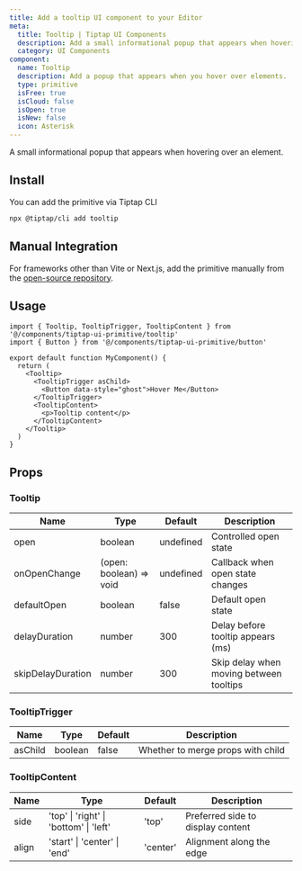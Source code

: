 ```yaml
---
title: Add a tooltip UI component to your Editor
meta:
  title: Tooltip | Tiptap UI Components
  description: Add a small informational popup that appears when hovering over an element. More in the docs!
  category: UI Components
component:
  name: Tooltip
  description: Add a popup that appears when you hover over elements.
  type: primitive
  isFree: true
  isCloud: false
  isOpen: true
  isNew: false
  icon: Asterisk
---
```



A small informational popup that appears when hovering over an element.

<CodeDemo
  isScrollable
  isSmall
  src="https://template.tiptap.dev/preview/tiptap-ui-primitive/tooltip"
/>

## Install

You can add the primitive via Tiptap CLI

```bash
npx @tiptap/cli add tooltip
```

## Manual Integration

For frameworks other than Vite or Next.js, add the primitive manually from the [open-source repository](https://github.com/ueberdosis/tiptap-ui-components/tree/main/apps/web/src/components/tiptap-ui-primitive/tooltip).

## Usage

```tsx
import { Tooltip, TooltipTrigger, TooltipContent } from '@/components/tiptap-ui-primitive/tooltip'
import { Button } from '@/components/tiptap-ui-primitive/button'

export default function MyComponent() {
  return (
    <Tooltip>
      <TooltipTrigger asChild>
        <Button data-style="ghost">Hover Me</Button>
      </TooltipTrigger>
      <TooltipContent>
        <p>Tooltip content</p>
      </TooltipContent>
    </Tooltip>
  )
}
```

## Props

### Tooltip

| Name              | Type                    | Default   | Description                             |
| ----------------- | ----------------------- | --------- | --------------------------------------- |
| open              | boolean                 | undefined | Controlled open state                   |
| onOpenChange      | (open: boolean) => void | undefined | Callback when open state changes        |
| defaultOpen       | boolean                 | false     | Default open state                      |
| delayDuration     | number                  | 300       | Delay before tooltip appears (ms)       |
| skipDelayDuration | number                  | 300       | Skip delay when moving between tooltips |

### TooltipTrigger

| Name    | Type    | Default | Description                       |
| ------- | ------- | ------- | --------------------------------- |
| asChild | boolean | false   | Whether to merge props with child |

### TooltipContent

| Name  | Type                                   | Default  | Description                       |
| ----- | -------------------------------------- | -------- | --------------------------------- |
| side  | 'top' \| 'right' \| 'bottom' \| 'left' | 'top'    | Preferred side to display content |
| align | 'start' \| 'center' \| 'end'           | 'center' | Alignment along the edge          |

